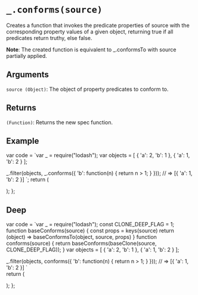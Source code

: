 # `_.conforms(source)`

Creates a function that invokes the predicate properties of source with the corresponding property values of a given object, returning true if all predicates return truthy, else false.

**Note**: The created function is equivalent to _.conformsTo with source partially applied.

## Arguments

`source (Object)`: The object of property predicates to conform to.

## Returns

`(Function)`: Returns the new spec function.

## Example


var code = `var _ = require("lodash");
var objects = [
  { 'a': 2, 'b': 1 },
  { 'a': 1, 'b': 2 }
];
 
_.filter(objects, _.conforms({ 'b': function(n) { return n > 1; } }));
// => [{ 'a': 1, 'b': 2 }]
`;
  return (
    <div>
      <Embed source={code} />
    </div>
  );
};

<Demo />


## Deep

var code =  `var _ = require("lodash");
const CLONE_DEEP_FLAG = 1;
function baseConforms(source) {
  const props = keys(source)
  return (object) => baseConformsTo(object, source, props)
}
function conforms(source) {
    return baseConforms(baseClone(source, CLONE_DEEP_FLAG));
}
var objects = [
  { 'a': 2, 'b': 1 },
  { 'a': 1, 'b': 2 }
];
 
_.filter(objects, conforms({ 'b': function(n) { return n > 1; } }));
// => [{ 'a': 1, 'b': 2 }]
`   
  return (
    <div>
      <Embed source={code} />
    </div>
  );
};

<DeepDemo/>

